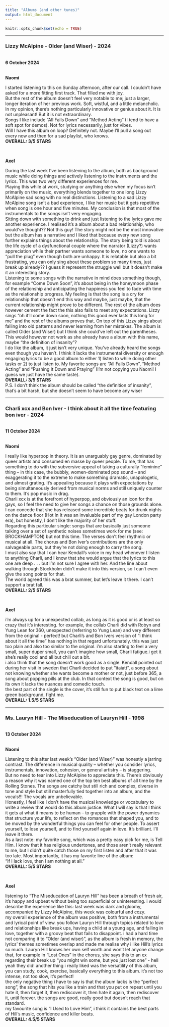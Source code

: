 ```yaml
---
title: "Albums (and other tunes)"
output: html_document
---
```


```r
knitr::opts_chunk$set(echo = TRUE)
```
----


### Lizzy McAlpine - Older (and Wiser) - 2024  
<br>
**6 October 2024**

<br>
**Naomi**

I started listening to this on Sunday afternoon, after our call. I couldn't have asked for a more fitting first track. That filled me with joy. 
<br>
But the rest of the album doesn't feel very notable to me; just a larger, longer iteration of her previous work. Soft, wistful, and a little melancholic. In my opinion, there's nothing particularly innovative or genius about it. It is not unpleasant! But it is not extraordinary. 
<br>
Songs I like include "All Falls Down" and "Method Acting" (I tend to have a soft spot for demos). Not for lyrics necessarily, just for vibes. 
<br>
Will I have this album on loop? Definitely not. Maybe I'll pull a song out every now and then for a sad playlist, who knows. 
<br>
**OVERALL: 3/5 STARS** 

<br>

**Axel**

During the last week I've been listening to the album, both as background music while doing things and actively listening to the instruments and the lyrics. This was two very different experiences for me.
<br>
Playing this while at work, studying or anything else when my focus isn't primarily on the music, everything blends together to one long Lizzy McAlpine sad song with no real distinctions. Listening to a sad Lizzy McAlpine song isn't a bad experience, I like her music but it gets repetitive when  song is one hour and five minutes. My conclusion is that most of the instrumentals to the songs isn't very engaging.
<br>
Sitting down with something to drink and just listening to the lyrics gave me another experience. I realised it's a album about a bad relationship, who would've thought?? Not this guy! The story might not be the most innovative but the album has a narrative and I liked that because every new song further explains things about the relationship. The story being told is about the life cycle of a dysfunctional couple where the narrator (Lizzy?) wants appreciation while their partner wants someone to love, no one wants to "pull the plug" even though both are unhappy. It is relatable but also a bit frustrating, you can only sing about these problem so many times, just break up already?? I guess it represent the struggle well but it doesn't make it an interesting story.
<br>
Listening to some songs with the narrative in mind does something though, for example "Come Down Soon", it's about being in the honeymoon phase of the relationship and anticipating the happiness you feel to fade with time as the relationship progress. My feeling is that the song is a cry for relationship that doesn't end this way and maybe, just maybe, that the current relationship might prove to be different. The rest of the album does however cement the fact the this also fails to meet any expectations. Lizzy sings "oh it'll come down soon, nothing this good ever lasts this long for me" and the rest of the albums proves that. On top of this Lizzy sings about falling into old patterns and never learning from her mistakes. The album is called Older (and Wiser) but I think she could've left out the parentheses. This would however not work as she already have a album with this name, maybe "the definition of insanity"? 
<br>
I do like the album, it just isn't very unique. You've already heard the songs even though you haven't. I think it lacks the instrumental diversity or enough engaging lyrics to be a good album to either 1) listen to while doing other tasks or 2) to just listen to. My favorite songs are "All Falls Down", "Method Acting" and "Pushing It Down and Praying" (I'm not copying you Naomi! I guess we just have the same taste).
<br>
**OVERALL: 3/5 STARS** 
<br>
P.S. I don't think the album should be called "the definition of insanity", that's a bit harsh, but she doesn't seem to have become any wiser


----


### Charli xcx and Bon Iver - I think about it all the time featuring bon iver - 2024  
<br>
**11 October 2024**

<br>
**Naomi**  

I really like hyperpop in theory. It is an unarguably gay genre, dominated by queer artists and consumed en masse by queer people. To me, that has something to do with the subversive appeal of taking a culturally "feminine" thing -- in this case, the bubbly, women-dominated pop sound -- and exaggerating it to the extreme to make something dramatic, unapologetic, and almost grating. It's appealing because it plays with expectations by being simultaneously derived from musical norms and still uniquely counter to them. It's pop music in drag. 
<br>
Charli xcx is at the forefront of hyperpop, and obviously an icon for the gays, so I feel the need to give her songs a chance on those grounds alone. I can concede that she has released some incredible beats for drunk nights on the dance floor (Hot In It was an invaluable part of my gay London party era), but honestly, I don't like the majority of her stuff.
<br>
Regarding this particular single: songs that are basically just someone talking over a set of synthetic noises sometimes work for me (see: BROCKHAMPTON) but not this time. The verses don't feel rhythmic or musical at all. The chorus and Bon Iver's contributions are the only salvageable parts, but they're not doing enough to carry the song.
<br>
I must also say that I can hear Kendall's voice in my head whenever I listen to anything Charli, and I know that she would argue that the lyrics to this one are deep . . . but I'm not sure I agree with her. And the line about walking through Stockholm didn't make it into this version, so I can't even give the song points for that.
<br>
The world agreed this was a brat summer, but let's leave it there. I can't support a brat fall.
<br>
**OVERALL: 2/5 STARS**

<br>

**Axel**

i’m always up for a unexpected collab, as long as it is good or is at least so crazy that it’s interesting. for example, the collab Charli did with Robyn and Yung Lean for 360, unexpected (referring to Yung Lean) and very different from the original - perfect! but Charli's and Bon Ivers version of “i think about it all the time” has nothing in that regard unfortunately. this was just too plain and also too similar to the original. i’m also starting to feel a very small, super duper small, you can’t imagine how small, Charli fatigue.i get it she’s really cool and all but chill out a bit.
<br>
i also think that the song doesn’t work good as a single. Kendall pointed out during her visit in sweden that Charli decided to put “itaiatt”, a song about not knowing whether she wants become a mother or not, just before 365, a song about popping pills at the club. In that context the song is good, but on its own it lacks the nuances and comedic touch.
<br>
the best part of the single is the cover, it’s still fun to put black text on a lime green background, fight me.
<br>
**OVERALL: 1.5/5 STARS** 


----


### Ms. Lauryn Hill - The Miseducation of Lauryn Hill - 1998 
<br>
**13 October 2024**

<br>
**Naomi**  

Listening to this after last week's "Older (and Wiser)" was honestly a jarring contrast. The difference in musical quality -- whether you consider lyrics, instrumentals, innovation, cohesion, or general artistry -- is staggering.
<br>
But no need to tear into Lizzy McAlpine to appreciate this. There's obviously a reason why it was named one of the top ten best albums of all time by the Rolling Stones. The songs are catchy but still rich and complex, diverse in tone and style but still masterfully tied together into an album, and the vocals!!! The vocals are unbelievable.
<br>
Honestly, I feel like I don't have the musical knowledge or vocabulary to write a review that would do this album justice. What I will say is that I think it gets at what it means to be human -- to grapple with the power dynamics that structure your life, to reflect on the romances that shaped you, and to be moved by the wonderful things you can feel for other people. To assert yourself, to lose yourself, and to find yourself again in love. It's brilliant. I'll leave it there.
<br>
As a last note: my favorite song, which was a pretty easy pick for me, is Tell Him. I know that it has religious undertones, and those aren't really relevant to me, but I didn't quite catch those on my first listen and after that it was too late. Most importantly, it has my favorite line of the album:
<br>
"If I lack love, then I am nothing at all."
<br>
**OVERALL: 5/5 STARS**

<br>

**Axel**

listening to “The Miseducation of Lauryn Hill” has been a breath of fresh air, it’s happy and upbeat without being too superficial or uninteresting. i would describe the experience like this: last week was dark and gloomy, accompanied by Lizzy McAlpine, this week was colourful and cozy.
<br>
my overall experience of the album was positive, both from a instrumental and lyrical point of view. you follow Lauryn Hill through topics related to love and relationships like break ups, having a child at a young age, and falling in love, together with a groovy beat that fails to disappoint. i had a hard time not comparing it to “Older (and wiser)”, as the album is fresh in memory, the lyrics' themes sometimes overlap and made me realise why i like Hill's lyrics so much. Lauryn Hill knows her own self worth and won’t let anyone change that, for example in “Lost Ones” in the chorus, she says this to an ex regarding their break up “you might win some, but you just lost one” - hell yeah they did! another thing i really liked was the versatility of this album, you can study, cook, exercise, basically everything to this album. it’s not too intense, not too slow, it’s perfect!
<br>
the only negative thing i have to say is that the album lacks is the “perfect song”, the song that hits you like a train and that you put on repeat until you hate it, then forget it, then rediscover it, then hate it again, then rediscover it,  until forever. the songs are good, really good but doesn’t reach that standard.
<br>
my favourite song is “I Used to Love Him”, i think it contains the best parts of Hill's music, confidence and killer beats.
<br>
**OVERALL: 4.5/5 STARS** 
<br>